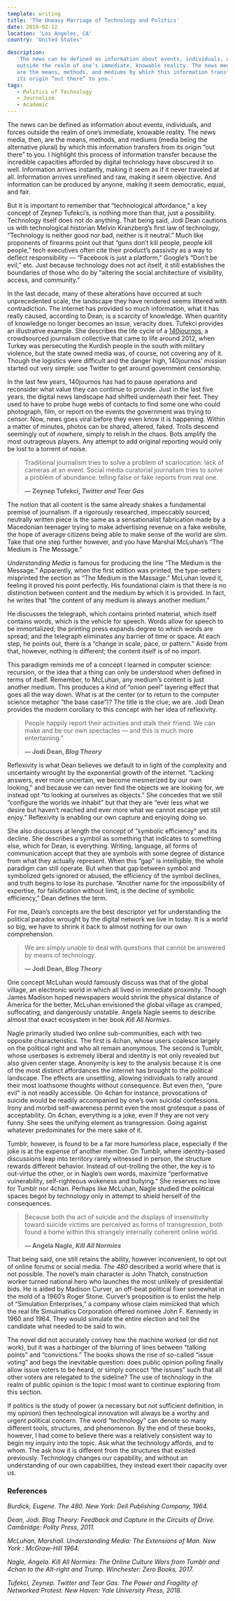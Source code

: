 ```yaml
---
template: writing
title: 'The Uneasy Marriage of Technology and Politics'
date: 2019-02-12
location: 'Los Angeles, CA'
country: 'United States'

description:
   'The news can be defined as information about events, individuals, and forces
   outside the realm of one’s immediate, knowable reality. The news media, then,
   are the means, methods, and mediums by which this information transfers from
   its origin “out there” to you.'
tags:
   - Politics of Technology
   - Journalism
   - Academic
---
```


The news can be defined as information about events, individuals, and forces
outside the realm of one’s immediate, knowable reality. The news media, then,
are the means, methods, and mediums (media being the alternative plural) by
which this information transfers from its origin “out there” to you. I highlight
this process of information transfer because the incredible capacities afforded
by digital technology have obscured it so well. Information arrives instantly,
making it seem as if it never traveled at all. Information arrives unrefined and
raw, making it seem objective. And information can be produced by anyone, making
it seem democratic, equal, and fair.

But it is important to remember that “technological affordance,” a key concept
of Zeynep Tufekci’s, is nothing more than that, just a possibility. Technology
itself does not do anything. That being said, Jodi Dean cautions us with
technological historian Melvin Kranzberg’s first law of technology, “Technology
is neither good nor bad, neither is it neutral.” Much like proponents of
firearms point out that “guns don’t kill people, people kill people,” tech
executives often cite their product’s passivity as a way to deflect
responsibility — “Facebook is just a platform,” Google’s “Don’t be evil,” etc.
Just because technology does not act itself, it still establishes the boundaries
of those who do by “altering the social architecture of visibility, access, and
community.”

In the last decade, many of these alterations have occurred at such
unprecedented scale, the landscape they have rendered seems littered with
contradiction. The internet has provided so much information, what it has really
caused, according to Dean, is a scarcity of knowledge. When quantity of
knowledge no longer becomes an issue, veracity does. Tufekci provides an
illustrative example. She describes the life cycle of a
[140journos](https://140journos.com/), a crowdsourced journalism collective that
came to life around 2012, when Turkey was persecuting the Kurdish people in the
south with military violence, but the state owned media was, of course, not
covering any of it. Though the logistics were difficult and the danger high,
140journos' mission started out very simple: use Twitter to get around
government censorship.

In the last few years, 140journos has had to pause operations and reconsider
what value they can continue to provide. Just in the last five years, the
digital news landscape had shifted underneath their feet. They used to have to
probe huge webs of contacts to find some one who could photograph, film, or
report on the events the government was trying to censor. Now, news goes viral
before they even know it is happening. Within a matter of minutes, photos can be
shared, altered, faked. Trolls descend seemingly out of nowhere, simply to
relish in the chaos. Bots amplify the most outrageous players. Any attempt to
add original reporting would only be lost to a torrent of noise.

> Traditional journalism tries to solve a problem of scarlocation: lack of
> cameras at an event. Social media curatorial journalism tries to solve a
> problem of abundance: telling false or fake reports from real one.
>
> **— Zeynep Tufekci, _Twitter and Tear Gas_**

The notion that all content is the same already shakes a fundamental premise of
journalism. If a rigorously researched, impeccably sourced, neutrally written
piece is the same as a sensationalist fabrication made by a Macedonian teenager
trying to make advertising revenue on a fake website, the hope of average
citizens being able to make sense of the world are slim. Take that one step
further however, and you have Marshal McLuhan’s “The Medium is The Message.”

_Understanding Media_ is famous for producing the line “The Medium is the
Message.” Apparently, when the first edition was printed, the type-setters
misprinted the section as “The Medium is the Massage.” McLuhan loved it, feeling
it proved his point perfectly. His foundational claim is that there is no
distinction between content and the medium by which it is provided. In fact, he
writes that “the content of any medium is always another medium.”

He discusses the telegraph, which contains printed material, which itself
contains words, which is the vehicle for speech. Words allow for speech to be
immortalized; the printing press expands degree to which words are spread; and
the telegraph eliminates any barrier of time or space. At each step, he points
out, there is a “change in scale, pace, or pattern.” Aside from that, however,
nothing is different; the content itself is of no import.

This paradigm reminds me of a concept I learned in computer science: recursion,
or the idea that a thing can only be understood when defined in terms of itself.
Remember, to McLuhan, any medium’s content is just another medium. This produces
a kind of “onion peel” layering effect that goes all the way down. What is at
the center (or to return to the computer science metaphor “the base case”)? The
title is the clue; we are. Jodi Dean provides the modern corollary to this
concept with her idea of reflexivity.

> People happily report their activities and stalk their friend. We can make and
> be our own spectacles — and this is much more entertaining.”
>
> **— Jodi Dean, _Blog Theory_**

Reflexivity is what Dean believes we default to in light of the complexity and
uncertainty wrought by the exponential growth of the internet. “Lacking answers,
ever more uncertain, we become mesmerized by our own looking,” and because we
can never find the objects we are looking for, we instead opt “to looking at
ourselves as objects.” She concedes that we still “configure the worlds we
inhabit” but that they are “ever less what we desire but haven’t reached and
ever more what we cannot escape yet still enjoy.” Reflexivity is enabling our
own capture and enjoying doing so.

She also discusses at length the concept of “symbolic efficiency” and its
decline. She describes a symbol as something that indicates to something else,
which for Dean, is everything. Writing, language, all forms of communication
accept that they are symbols with some degree of distance from what they
actually represent. When this “gap” is intelligible, the whole paradigm can
still operate. But when that gap between symbol and symbolized gets ignored or
abused, the efficiency of the symbol declines, and truth begins to lose its
purchase. “Another name for the impossibility of expertise, for falsification
without limit, is the decline of symbolic efficiency,” Dean defines the term.

For me, Dean’s concepts are the best descriptor yet for understanding the
political paradox wrought by the digital network we live in today. It is a world
so big, we have to shrink it back to almost nothing for our own comprehension.

> We are simply unable to deal with questions that cannot be answered by means
> of technology.
>
> **— Jodi Dean, _Blog Theory_**

One concept McLuhan would famously discuss was that of the global village, an
electronic world in which all lived in immediate proximity. Though James Madison
hoped newspapers would shrink the physical distance of America for the better,
McLuhan envisioned the global village as cramped, suffocating, and dangerously
unstable. Angela Nagle seems to describe almost that exact ecosystem in her book
_Kill All Normies_.

Nagle primarily studied two online sub-communities, each with two opposite
characteristics. The first is 4chan, whose users coalesce largely on the
political right and who all remain anonymous. The second is Tumblr, whose
userbases is extremely liberal and identity is not only revealed but also given
center stage. Anonymity is key to the analysis because it is one of the most
distinct affordances the internet has brought to the political landscape. The
effects are unsettling, allowing individuals to rally around their most
loathsome thoughts without consequence. But even then, “pure evil” is not
readily accessible. On 4chan for instance, provocations of suicide would be
readily accompanied by one’s own suicidal confessions. Irony and morbid
self-awareness permit even the most grotesque a pass of acceptability. On 4chan,
everything is a joke, even if they are not very funny. She sees the unifying
element as transgression. Going against whatever predominates for the mere sake
of it.

Tumblr, however, is found to be a far more humorless place, especially if the
joke is at the expense of another member. On Tumblr, where identity-based
discussions leap into territory rarely witnessed in person, the structure
rewards different behavior. Instead of out-trolling the other, the key is to
out-virtue the other, or in Nagle’s own words, maximize “performative
vulnerability, self-righteous wokeness and bullying.” She reserves no love for
Tumblr nor 4chan. Perhaps like McLuhan, Nagle studied the political spaces begot
by technology only in attempt to shield herself of the consequences.

> Because both the act of suicide and the displays of insensitivity toward
> suicide victims are perceived as forms of transgression, both found a home
> within this strangely internally coherent online world.
>
> **— Angela Nagle, _Kill All Normies_**

That being said, one still retains the ability, however inconvenient, to opt out
of online forums or social media. _The 480_ described a world where that is not
possible. The novel’s main character is John Thatch, construction worker turned
national hero who launches the most unlikely of presidential bids. He is aided
by Madison Curver, an off-beat political fixer somewhat in the mold of a 1960’s
Roger Stone. Curver’s proposition is to enlist the help of “Simulation
Enterprises,” a company whose claim mimicked that which the real life
Simulmatics Corporation offered nominee John F. Kennedy in 1960 and 1964. They
would simulate the entire election and tell the candidate what needed to be said
to win.

The novel did not accurately convey how the machine worked (or did not work),
but it was a harbinger of the blurring of lines between “talking points” and
“convictions.” The books shows the rise of so-called “issue voting” and begs the
inevitable question: does public opinion polling finally allow issue voters to
be heard, or simply concoct “the issues” such that all other voters are
relegated to the sideline? The use of technology in the realm of public opinion
is the topic I most want to continue exploring from this section.

If politics is the study of power (a necessary but not sufficient definition, in
my opinion) then technological innovation will always be a worthy and urgent
political concern. The word “technology” can denote so many different tools,
structures, and phenomenon. By the end of these books, however, I had come to
believe there was a relatively consistent way to begin my inquiry into the
topic. Ask what the technology affords, and to whom. The ask how it is different
from the structures that existed previously. Technology changes our capability,
and without an understanding of our own capabilities, they instead exert their
capacity over us.

### References

_Burdick, Eugene. The 480. New York: Dell Publishing Company, 1964._

_Dean, Jodi. Blog Theory: Feedback and Capture in the Circuits of Drive.
Cambridge: Polity Press, 2011._

_McLuhan, Marshall. Understanding Media: The Extensions of Man. New York :
McGraw-Hill 1964._

_Nagle, Angela. Kill All Normies: The Online Culture Wars from Tumblr and 4chan
to the Alt-right and Trump. Winchester: Zero Books, 2017._

_Tufekci, Zeynep. Twitter and Tear Gas: The Power and Fragility of Networked
Protest. New Haven: Yale University Press, 2018._

